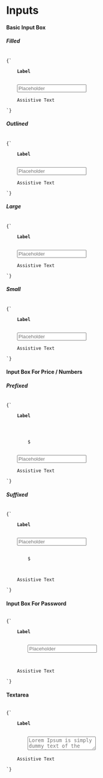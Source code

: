 
<Meta title="atom/Input/Introduction" />

<style>{`

`}</style>

# Inputs
<h4>Basic Input Box</h4>
<h5>Filled</h5>
<code>
{`
<div class="default large fillInput"> 
    <label class="inputLabel"><strong>Label</strong></label><br />
    <mat-form-field appearance="standard">
    <input  matInput placeholder="Placeholder" class="inputBox" />
    <mat-form-field>
    <mat-hint>Assistive Text</mat-hint>
</div>
`}
</code>
<h5>Outlined</h5>
<code>
{`
<div class="default small outlineInput"> 
    <label class="inputLabel"><strong>Label</strong></label><br />
    <mat-form-field appearance="standard">
    <input  matInput placeholder="Placeholder" class="inputBox" />
    <mat-form-field>
    <mat-hint>Assistive Text</mat-hint>
</div>
`}
</code>
<h5>Large</h5>
<code>
{`
<div class="default large fillInput"> 
    <label class="inputLabel"><strong>Label</strong></label><br />
    <mat-form-field appearance="standard">
    <input  matInput placeholder="Placeholder" class="inputBox" />
    <mat-form-field>
    <mat-hint>Assistive Text</mat-hint>
</div>
`}
</code>
<h5>Small</h5>
<code>
{`
<div class="default small fillInput"> 
    <label class="inputLabel"><strong>Label</strong></label><br />
    <mat-form-field appearance="standard">
    <input  matInput placeholder="Placeholder" class="inputBox" />
    <mat-form-field>
    <mat-hint>Assistive Text</mat-hint>
</div>
`}
</code>
<h4>Input Box For Price / Numbers </h4>
<h5>Prefixed</h5>
<code>
{`
<div class="default small outlineInput"> 
    <label class="inputLabel"><strong>Label</strong></label><br />
    <mat-form-field appearance="standard">
    <div class="symbols" >
        <span>$</span>
    </div>
    <input  matInput placeholder="Placeholder" class="inputBox" />
    <mat-form-field>
    <mat-hint>Assistive Text</mat-hint>
</div>
`}
</code>
<h5>Suffixed</h5>
<code>
{`
<div class="default small outlineInput"> 
    <label class="inputLabel"><strong>Label</strong></label><br />
    <mat-form-field appearance="standard">
    <input  matInput placeholder="Placeholder" class="inputBox" />
    <div class="symbols" >
        <span>$</span>
    </div>
    <mat-form-field>
    <mat-hint>Assistive Text</mat-hint>
</div>
`}
</code>
<h4>Input Box For Password</h4>
<code>
{`
<div class="default small outlineInput"> 
    <label class="inputLabel"><strong>Label</strong></label><br />
    <mat-form-field appearance="standard">
        <input matInput [type]="hide ? 'password' : 'text'" placeholder="Placeholder" class="inputBox" />
        <div class="icon-holder" (click)="hide = !hide" [attr.aria-label]="'Hide password'" [attr.aria-pressed]="hide">
    <mat-form-field>
    <mat-hint>Assistive Text</mat-hint>
</div>
`}
</code>
<h4>Textarea</h4>
<code>
{`
<div class="default small outlineInput"> 
    <label class="inputLabel"><strong>Label</strong></label><br />
    <mat-form-field appearance="standard">
        <textarea matInput class="inputTextArea" placeholder="Lorem Ipsum is simply dummy text of the printing and typesetting industry. Lorem Ipsum is simply."></textarea>
    <mat-form-field>
    <mat-hint>Assistive Text</mat-hint>
</div>
`}
</code>